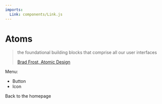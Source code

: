 ```yaml
---
imports:
  Link: components/Link.js
---
```


# Atoms

> the foundational building blocks that comprise all our user interfaces
>
> [Brad Frost, Atomic Design](http://atomicdesign.bradfrost.com/chapter-2/#atoms)

Menu:

* <Link to="/atoms/button">Button</Link>
* <Link to="/atoms/icon">Icon</Link>

<Link to="/">Back to the homepage</Link>
